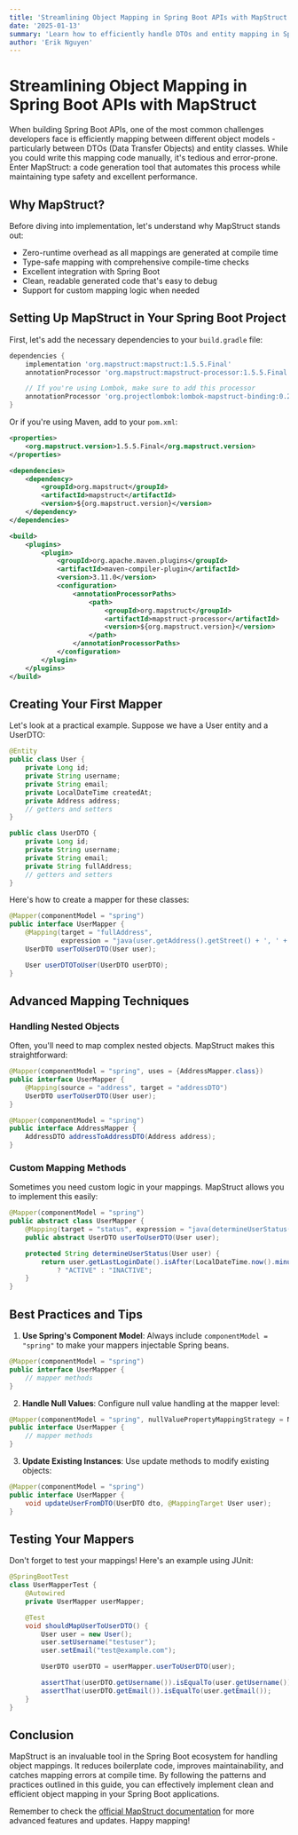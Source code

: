 ```yaml
---
title: 'Streamlining Object Mapping in Spring Boot APIs with MapStruct'
date: '2025-01-13'
summary: 'Learn how to efficiently handle DTOs and entity mapping in Spring Boot applications using MapStruct. This guide covers installation, basic mapping, custom mappings, and best practices for clean code architecture.'
author: 'Erik Nguyen'
---
```


# Streamlining Object Mapping in Spring Boot APIs with MapStruct

When building Spring Boot APIs, one of the most common challenges developers face is efficiently mapping between different object models - particularly between DTOs (Data Transfer Objects) and entity classes. While you could write this mapping code manually, it's tedious and error-prone. Enter MapStruct: a code generation tool that automates this process while maintaining type safety and excellent performance.

## Why MapStruct?

Before diving into implementation, let's understand why MapStruct stands out:

-   Zero-runtime overhead as all mappings are generated at compile time
-   Type-safe mapping with comprehensive compile-time checks
-   Excellent integration with Spring Boot
-   Clean, readable generated code that's easy to debug
-   Support for custom mapping logic when needed

## Setting Up MapStruct in Your Spring Boot Project

First, let's add the necessary dependencies to your `build.gradle` file:

```gradle
dependencies {
    implementation 'org.mapstruct:mapstruct:1.5.5.Final'
    annotationProcessor 'org.mapstruct:mapstruct-processor:1.5.5.Final'

    // If you're using Lombok, make sure to add this processor
    annotationProcessor 'org.projectlombok:lombok-mapstruct-binding:0.2.0'
}
```

Or if you're using Maven, add to your `pom.xml`:

```xml
<properties>
    <org.mapstruct.version>1.5.5.Final</org.mapstruct.version>
</properties>

<dependencies>
    <dependency>
        <groupId>org.mapstruct</groupId>
        <artifactId>mapstruct</artifactId>
        <version>${org.mapstruct.version}</version>
    </dependency>
</dependencies>

<build>
    <plugins>
        <plugin>
            <groupId>org.apache.maven.plugins</groupId>
            <artifactId>maven-compiler-plugin</artifactId>
            <version>3.11.0</version>
            <configuration>
                <annotationProcessorPaths>
                    <path>
                        <groupId>org.mapstruct</groupId>
                        <artifactId>mapstruct-processor</artifactId>
                        <version>${org.mapstruct.version}</version>
                    </path>
                </annotationProcessorPaths>
            </configuration>
        </plugin>
    </plugins>
</build>
```

## Creating Your First Mapper

Let's look at a practical example. Suppose we have a User entity and a UserDTO:

```java
@Entity
public class User {
    private Long id;
    private String username;
    private String email;
    private LocalDateTime createdAt;
    private Address address;
    // getters and setters
}

public class UserDTO {
    private Long id;
    private String username;
    private String email;
    private String fullAddress;
    // getters and setters
}
```

Here's how to create a mapper for these classes:

```java
@Mapper(componentModel = "spring")
public interface UserMapper {
    @Mapping(target = "fullAddress",
             expression = "java(user.getAddress().getStreet() + ', ' + user.getAddress().getCity())")
    UserDTO userToUserDTO(User user);

    User userDTOToUser(UserDTO userDTO);
}
```

## Advanced Mapping Techniques

### Handling Nested Objects

Often, you'll need to map complex nested objects. MapStruct makes this straightforward:

```java
@Mapper(componentModel = "spring", uses = {AddressMapper.class})
public interface UserMapper {
    @Mapping(source = "address", target = "addressDTO")
    UserDTO userToUserDTO(User user);
}

@Mapper(componentModel = "spring")
public interface AddressMapper {
    AddressDTO addressToAddressDTO(Address address);
}
```

### Custom Mapping Methods

Sometimes you need custom logic in your mappings. MapStruct allows you to implement this easily:

```java
@Mapper(componentModel = "spring")
public abstract class UserMapper {
    @Mapping(target = "status", expression = "java(determineUserStatus(user))")
    public abstract UserDTO userToUserDTO(User user);

    protected String determineUserStatus(User user) {
        return user.getLastLoginDate().isAfter(LocalDateTime.now().minusDays(7))
            ? "ACTIVE" : "INACTIVE";
    }
}
```

## Best Practices and Tips

1. **Use Spring's Component Model**: Always include `componentModel = "spring"` to make your mappers injectable Spring beans.

```java
@Mapper(componentModel = "spring")
public interface UserMapper {
    // mapper methods
}
```

2. **Handle Null Values**: Configure null value handling at the mapper level:

```java
@Mapper(componentModel = "spring", nullValuePropertyMappingStrategy = NullValuePropertyMappingStrategy.IGNORE)
public interface UserMapper {
    // mapper methods
}
```

3. **Update Existing Instances**: Use update methods to modify existing objects:

```java
@Mapper(componentModel = "spring")
public interface UserMapper {
    void updateUserFromDTO(UserDTO dto, @MappingTarget User user);
}
```

## Testing Your Mappers

Don't forget to test your mappings! Here's an example using JUnit:

```java
@SpringBootTest
class UserMapperTest {
    @Autowired
    private UserMapper userMapper;

    @Test
    void shouldMapUserToUserDTO() {
        User user = new User();
        user.setUsername("testuser");
        user.setEmail("test@example.com");

        UserDTO userDTO = userMapper.userToUserDTO(user);

        assertThat(userDTO.getUsername()).isEqualTo(user.getUsername());
        assertThat(userDTO.getEmail()).isEqualTo(user.getEmail());
    }
}
```

## Conclusion

MapStruct is an invaluable tool in the Spring Boot ecosystem for handling object mappings. It reduces boilerplate code, improves maintainability, and catches mapping errors at compile time. By following the patterns and practices outlined in this guide, you can effectively implement clean and efficient object mapping in your Spring Boot applications.

Remember to check the [official MapStruct documentation](https://mapstruct.org/) for more advanced features and updates. Happy mapping!
